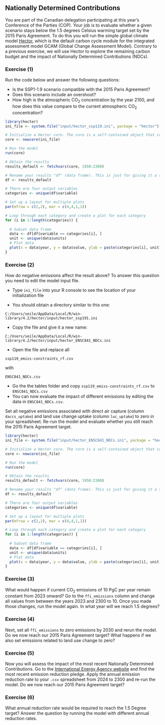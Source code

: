 ## Nationally Determined Contributions

You are part of the Canadian delegation participating at this year's Conference of the Parties (COP). Your job is to evaluate whether a given scenario stays below the 1.5 degrees Celsius warming target set by the 2015 Paris Agreement. To do this you will run the simple global climate model [Hector](https://jgcri.github.io/hector/index.html), which is the default carbon cycle module for the integrated assessment model GCAM (Global Change Assessment Model). Contrary to a previous exercise, we will use Hector to explore the remaining carbon budget and the impact of Nationally Determined Contributions (NDCs).

### Exercise (1)
Run the code below and answer the following questions:

* Is the SSP1-1.9 scenario compatible with the 2015 Paris Agreement? 
* Does this scenario include an overshoot?
* How high is the atmospheric CO~2~ concentration by the year 2100, and how does this value compare to the current atmospheric CO~2~ concentration?

```r
library(hector)
ini_file <- system.file("input/hector_ssp119.ini", package = "hector")

# Initialize a Hector core. The core is a self-contained object that contains information about all of Hector’s inputs and outputs
core <- newcore(ini_file)

# Run the model
run(core)

# Obtain the results
results_default <- fetchvars(core, 1950:2300)

# Rename your results "df" (data frame). This is just for giving it a shorter name
df <- results_default

# There are four output variables
categories <- unique(df$variable)

# Set up a layout for multiple plots
par(mfrow = c(2,2), mar = c(4,4,1,1))

# Loop through each category and create a plot for each category
for (i in 1:length(categories)) {
  
  # Subset data frame 
  data <- df[df$variable == categories[i], ]
  unit <- unique(data$units)
  # Plot data
  plot(x = data$year, y = data$value, ylab = paste(categories[i], unit), xlab = "Year", type = "l")
}
```

### Exercise (2)
How do negative emissions affect the result above? To answer this question you need to edit the model input file. 

* Type ```ini_file``` into your R console to see the location of your initialization file

* You should obtain a directory similar to this one:

```
C:/Users/seile/AppData/Local/R/win-library/4.2/hector/input/hector_ssp191.ini
```

* Copy the file and give it a new name:

```
C:/Users/seile/AppData/Local/R/win-library/4.2/hector/input/hector_ENSC841_NDCs.ini
```

* Open the file and replace all

```
ssp119_emiss-constraints_rf.csv
```

with 

```
ENSC841_NDCs.csv
```

* Go the the tables folder and copy ```ssp119_emiss-constraints_rf.csv``` to ```ENSC841_NDCs.csv```
* You can now evaluate the impact of different emissions by editing the data in ```ENSC841_NDCs.csv```.

Set all negative emissions associated with direct air capture (column ```daccs_uptake```) and land use change uptake (column ```luc_uptake```) to zero in your spreadsheet. Re-run the model and evaluate whether you still reach the 2015 Paris Agreement target. 


```r
library(hector)
ini_file <- system.file("input/hector_ENSC841_NDCs.ini", package = "hector")

# Initialize a Hector core. The core is a self-contained object that contains information about all of Hector’s inputs and outputs
core <- newcore(ini_file)

# Run the model
run(core)

# Obtain the results
results_default <- fetchvars(core, 1950:2300)

# Rename your results "df" (data frame). This is just for giving it a shorter name
df <- results_default

# There are four output variables
categories <- unique(df$variable)

# Set up a layout for multiple plots
par(mfrow = c(2,2), mar = c(4,4,1,1))

# Loop through each category and create a plot for each category
for (i in 1:length(categories)) {
  
  # Subset data frame 
  data <- df[df$variable == categories[i], ]
  unit <- unique(data$units)
  # Plot data
  plot(x = data$year, y = data$value, ylab = paste(categories[i], unit), xlab = "Year", type = "l")
}
```

### Exercise (3)
What would happen if current CO~2~ emissions of 10 PgC per year remain constant from 2023 onward? Go to the ```ffi_emissions``` column and change all values from between the years 2023 and 2300 to 10. Once you made those changes, run the model again. In what year will we reach 1.5 degrees?

### Exercise (4)
Next, set all ```ffi_emissions``` to zero emissions by 2030 and rerun the model. Do we now reach our 2015 Paris Agreement target? What happens if we also set emissions related to land use change to zero?

### Exercise (5)
Now you will assess the impact of the most recent Nationally Determined Contributions. Go to the [International Energy Agency website](https://www.iea.org/data-and-statistics/data-tools/climate-pledges-explorer) and find the most recent emission reduction pledge. Apply the annual emission reduction rate to your ```.csv``` spreadsheet from 2024 to 2300 and re-run the model. Do we now reach our 2015 Paris Agreement target?

### Exercise (6)
What annual reduction rate would be required to reach the 1.5 Degree target? Answer the question by running the model with different annual reduction rates.
